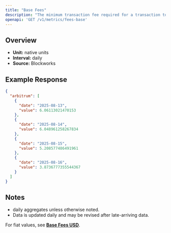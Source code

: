 ```yaml
---
title: "Base Fees"
description: "The minimum transaction fee required for a transaction to be included in a block"
openapi: 'GET /v1/metrics/fees-base'
---
```


## Overview

- **Unit:** native units
- **Interval:** daily
- **Source:** Blockworks

## Example Response

```json
{
  "arbitrum": [
    {
      "date": "2025-08-13",
      "value": 6.06113021470153
    },
    {
      "date": "2025-08-14",
      "value": 6.048961258267834
    },
    {
      "date": "2025-08-15",
      "value": 5.208577486491961
    },
    {
      "date": "2025-08-16",
      "value": 3.8736777355544367
    }
  ]
}
```

## Notes
- daily aggregates unless otherwise noted.
- Data is updated daily and may be revised after late-arriving data.


<Note>For fiat values, see **[Base Fees USD](./fees-base-usd)**.</Note>